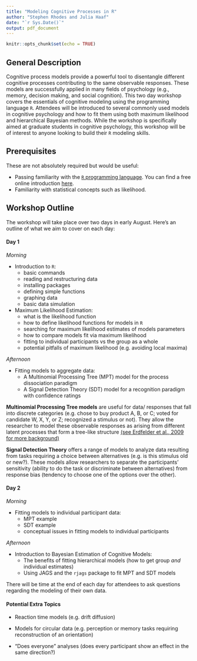 ```yaml
---
title: "Modeling Cognitive Processes in R"
author: "Stephen Rhodes and Julia Haaf"
date: "`r Sys.Date()`"
output: pdf_document
---
```


```r
knitr::opts_chunk$set(echo = TRUE)
```

## General Description

Cognitive process models provide a powerful tool to disentangle different cognitive processes contributing to the same observable responses. These models are successfully applied in many fields of psychology (e.g., memory, decision making, and social cognition). This two day workshop covers the essentials of cognitive modeling using the programming language `R`. Attendees will be introduced to several commonly used models in cognitive psychology and how to fit them using both maximum likelihood and hierarchical Bayesian methods. While the workshop is specifically aimed at graduate students in cognitive psychology, this workshop will be of interest to anyone looking to build their `R` modeling skills.

## Prerequisites

These are not absolutely required but would be useful:

- Passing familiarity with the [`R` programming language](https://www.r-project.org/). You can find a free online introduction [here](https://www.datacamp.com/courses/free-introduction-to-r).
- Familiarity with statistical concepts such as likelihood.

## Workshop Outline

The workshop will take place over two days in early August. Here's an outline of what we aim to cover on each day:

#### Day 1

*Morning*

- Introduction to `R`:
    - basic commands
    - reading and restructuring data
    - installing packages
    - defining simple functions
    - graphing data
    - basic data simulation

- Maximum Likelihood Estimation:
    - what is the likelihood function
    - how to define likelihood functions for models in `R`
    - searching for maximum likelihood estimates of models parameters
    - how to compare models fit via maximum likelihood
    - fitting to individual participants vs the group as a whole
    - potential pitfalls of maximum likelihood (e.g. avoiding local maxima)

*Afternoon*

- Fitting models to aggregate data:
    - A Multinomial Processing Tree (MPT) model for the process dissociation paradigm
    - A Signal Detection Theory (SDT) model for a recognition paradigm with confidence ratings

**Multinomial Processing Tree models** are useful for data/ responses that fall into discrete categories (e.g. chose to buy product A, B, or C; voted for candidate W, X, Y, or Z; recognized a stimulus or not). They allow the researcher to model these observable responses as arising from different latent processes that form a tree-like structure [(see Erdfelder et al., 2009 for more background)](https://www.researchgate.net/profile/Morten_Moshagen/publication/220032645_Multinomial_processing_tree_models_A_review_of_the_literature/links/553e744b0cf210c0bdaaa5b9/Multinomial-processing-tree-models-A-review-of-the-literature.pdf)

**Signal Detection Theory** offers a range of models to analyze data resulting from tasks requiring a choice between alternatives (e.g. is this stimulus old or new?). These models allow researchers to separate the participants' sensitivity (ability to do the task or discriminate between alternatives) from response bias (tendency to choose one of the options over the other).

#### Day 2

*Morning*

- Fitting models to individual participant data:
    - MPT example
    - SDT example
    - conceptual issues in fitting models to individual participants

*Afternoon*

- Introduction to Bayesian Estimation of Cognitive Models:
    - The benefits of fitting hierarchical models (how to get group *and* individual estimates)
    - Using JAGS and the `rjags` package to fit MPT and SDT models

There will be time at the end of each day for attendees to ask questions regarding the modeling of their own data.

#### Potential Extra Topics

- Reaction time models (e.g. drift diffusion)

- Models for circular data (e.g. perception or memory tasks requiring reconstruction of an orientation)

- "Does everyone" analyses (does every participant show an effect in the same direction?)

